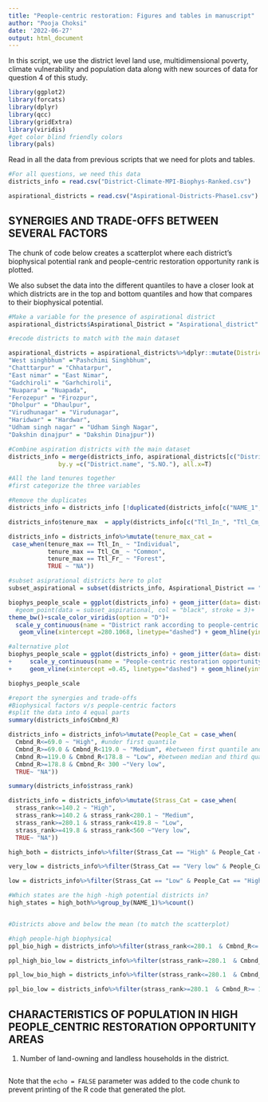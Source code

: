 ```yaml
---
title: "People-centric restoration: Figures and tables in manuscript"
author: "Pooja Choksi"
date: '2022-06-27'
output: html_document
---
```


In this script, we use the district level land use, multidimensional poverty, climate vulnerability and population data along with new sources of data for question 4 of this study.  


```r
library(ggplot2)
library(forcats)
library(dplyr)
library(qcc)
library(gridExtra)
library(viridis)
#get color blind friendly colors 
library(pals)

```


Read in all the data from previous scripts that we need for plots and tables.

```r

#For all questions, we need this data
districts_info = read.csv("District-Climate-MPI-Biophys-Ranked.csv")

aspirational_districts = read.csv("Aspirational-Districts-Phase1.csv")

```

## SYNERGIES AND TRADE-OFFS BETWEEN SEVERAL FACTORS

The chunk of code below creates a scatterplot where each district's biophysical potential rank and people-centric restoration opportunity rank is plotted. 

We also subset the data into the different quantiles to have a closer look at which districts are in the top and bottom quantiles and how that compares to their biophysical potential.

```r

#Make a variable for the presence of aspirational district
aspirational_districts$Aspirational_District = "Aspirational_district"

#recode districts to match with the main dataset 

aspirational_districts = aspirational_districts%>%dplyr::mutate(District.name = recode(District.name, 
"West singhbhum" ="Pashchimi Singhbhum", 
"Chatttarpur" = "Chhatarpur",
"East nimar" = "East Nimar",
"Gadchiroli" = "Garhchiroli",
"Nuapara" = "Nuapada",
"Ferozepur" = "Firozpur",
"Dholpur" = "Dhaulpur",
"Virudhunagar" = "Virudunagar",
"Haridwar" = "Hardwar",
"Udham singh nagar" = "Udham Singh Nagar",
"Dakshin dinajpur" = "Dakshin Dinajpur"))

#Combine aspiration districts with the main dataset
districts_info = merge(districts_info, aspirational_districts[c("District.name", "S.NO.", "Aspirational_District")], by.x = c("NAME_2", "NAME_1"), 
              by.y =c("District.name", "S.NO."), all.x=T)

#All the land tenures together
#first categorize the three variables

#Remove the duplicates 
districts_info = districts_info [!duplicated(districts_info[c("NAME_1","NAME_2")]),]

districts_info$tenure_max  = apply(districts_info[c("Ttl_In_", "Ttl_Cm_", "Ttl_Fr_")], 1, max)

districts_info = districts_info%>%mutate(tenure_max_cat = 
 case_when(tenure_max == Ttl_In_ ~ "Individual",
           tenure_max == Ttl_Cm_ ~ "Common",
           tenure_max == Ttl_Fr_ ~ "Forest", 
           TRUE ~ "NA"))

#subset asiprational districts here to plot 
subset_aspirational = subset(districts_info, Aspirational_District == "Aspirational_district")

biophys_people_scale = ggplot(districts_info) + geom_jitter(data= districts_info, aes(x = strass_rank, y= Cmbnd_R, shape = tenure_max_cat, color = Clmt_v_, size = Lvng_st, border = Aspirational_District), alpha = 0.6)+
  #geom_point(data = subset_aspirational, col = "black", stroke = 3)+
theme_bw()+scale_color_viridis(option = "D")+
  scale_y_continuous(name = "District rank according to people-centric restoration opportunity") + scale_x_continuous(name="District rank according to biophysical restoration potential")+ 
   geom_vline(xintercept =280.1068, linetype="dashed") + geom_hline(yintercept = 124.1441, linetype="dashed")+ labs(color = "Climate Vulnerability", size = "Poverty %", shape = "Dominant tenure regime")

#alternative plot
biophys_people_scale = ggplot(districts_info) + geom_jitter(data= districts_info, aes(x = Strassburg_India_Scaled, y= Ppl_c_M, shape = tenure_max_cat, color = Clmt_v_, size = Lvng_st), alpha = 0.6)+theme_bw()+scale_color_viridis(option = "D")+
+     scale_y_continuous(name = "People-centric restoration opportunity") + scale_x_continuous(name="Biophysical restoration potential")+ 
+     geom_vline(xintercept =0.45, linetype="dashed") + geom_hline(yintercept = 0.48, linetype="dashed")+ labs(color = "Climate Vulnerability", size = "Poverty %", shape = "Dominant tenure regime")

biophys_people_scale

#report the synergies and trade-offs
#Biophysical factors v/s people-centric factors 
#split the data into 4 equal parts 
summary(districts_info$Cmbnd_R)

districts_info = districts_info%>%mutate(People_Cat = case_when(
  Cmbnd_R<=69.0 ~ "High", #under first quantile
  Cmbnd_R>=69.0 & Cmbnd_R<119.0 ~ "Medium", #between first quantile and median
  Cmbnd_R>=119.0 & Cmbnd_R<178.8 ~ "Low", #between median and third quantile
  Cmbnd_R>=178.8 & Cmbnd_R< 300 ~"Very low",
  TRUE~ "NA"))

summary(districts_info$strass_rank)

districts_info = districts_info%>%mutate(Strass_Cat = case_when(
  strass_rank<=140.2 ~ "High",
  strass_rank>=140.2 & strass_rank<280.1 ~ "Medium",
  strass_rank>=280.1 & strass_rank<419.8 ~ "Low",
  strass_rank>=419.8 & strass_rank<560 ~"Very low",
  TRUE~ "NA"))

high_both = districts_info%>%filter(Strass_Cat == "High" & People_Cat == "High")

very_low = districts_info%>%filter(Strass_Cat == "Very low" & People_Cat == "High")

low = districts_info%>%filter(Strass_Cat == "Low" & People_Cat == "High")

#Which states are the high -high potential districts in?
high_states = high_both%>%group_by(NAME_1)%>%count()


#Districts above and below the mean (to match the scatterplot)

#high people-high biophysical
ppl_bio_high = districts_info%>%filter(strass_rank<=280.1  & Cmbnd_R<= 124.1)

ppl_high_bio_low = districts_info%>%filter(strass_rank>=280.1  & Cmbnd_R<= 124.1)

ppl_low_bio_high = districts_info%>%filter(strass_rank<=280.1  & Cmbnd_R>= 124.1)

ppl_bio_low = districts_info%>%filter(strass_rank>=280.1  & Cmbnd_R>= 124.1)

```

## CHARACTERISTICS OF POPULATION IN HIGH PEOPLE_CENTRIC RESTORATION OPPORTUNITY AREAS

1. Number of land-owning and landless households in the district.

```r
```

Note that the `echo = FALSE` parameter was added to the code chunk to prevent printing of the R code that generated the plot.
